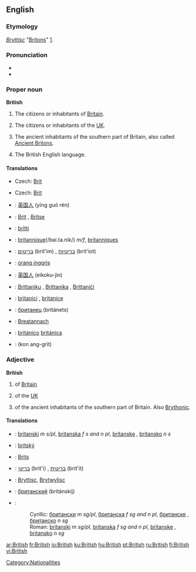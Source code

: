 {{wikipedia|dab=British}}
==English==

{{rank|school|language|court|752|British|meant|tears|expected}}

===Etymology===
{{OE.}} ''[[Bryttisc]]'' "[[Britons]]" [http://www.etymonline.com/index.php?search=British].

===Pronunciation===
* {{IPA|/ˈbɹɪʔɪʃ/ ([[:w:Received Pronunciation|RP]]), /ˈbɹɪɾɪʃ/ ([[:w:General American|GA]])}}
* {{audio|en-us-british.ogg|Audio (US)}}

===Proper noun===
'''British'''

# The citizens or inhabitants of [[Britain]].
# {{colloquial}} The citizens or inhabitants of the [[UK]].
# {{context|history}} The ancient inhabitants of the southern part of Britain, also called [[Ancient Briton]]s.
# The British English language.

====Translations====
{{trans-top|citizens or inhabitants of Britain}}
* Czech: [[Brit]] {{m}}
{{trans-mid}}
{{trans-bottom}}

{{trans-top|(colloquial) the citizens or inhabitants of the UK}}
* Czech: [[Brit]] {{m}}
{{trans-mid}}
{{trans-bottom}}

{{trans-top|(history) the ancient inhabitants of the southern part of Britain}}
{{trans-mid}}
{{trans-bottom}}

{{trans-top|the British English language}}
{{trans-mid}}
{{trans-bottom}}

{{checktrans-top}}
*{{ttbc|Chinese}}: [[英国人]] (yīng guó rén)
*{{ttbc|Dutch}}: [[Brit]] {{m}}, [[Britse]] {{f}}
*{{ttbc|Finnish}}: [[britti]]
*{{ttbc|French}}: [[britannique]](/bʁi.ta.nik/) ''m/f'', [[britanniques]] {{p}}
*{{ttbc|Hebrew}}: [[בריטים]] (brit'im) {{m|p}}, [[בריטיות]] (brit'iot) {{f|p}}
*{{ttbc|Indonesian}}: [[orang inggris]]
{{trans-mid}}
*{{ttbc|Japanese}}: [[英国人]] (eikoku-jin)
*{{ttbc|Maltese}}: [[Brittaniku]] {{m}}, [[Brittanika]] {{f}}, [[Brittaniċi]] {{p}}
*{{ttbc|Romanian}}: [[britanici]] {{m|p}}, [[britanice]] {{f|p}}
*{{ttbc|Russian}}: [[британец]] (británets) {{m}}
*{{ttbc|Scottish Gaelic}}: [[Breatannach]] {{m}}
*{{ttbc|Spanish}}: [[británico]] {{m}} [[británica]] {{f}}
*{{ttbc|Thai}}: {{THchar|[[คนอังกฤษ]]}} (kon ang-grìt)
{{trans-bottom}}

===Adjective===
'''British'''

# of [[Britain]]
# {{colloquial}} of the [[UK]]
# {{context|history}} of the ancient inhabitants of the southern part of Britain.  Also [[Brythonic]].

====Translations====
{{trans-top|of Britain}}
{{trans-mid}}
{{trans-bottom}}

{{trans-top|(colloquial) of the UK}}
{{trans-mid}}
{{trans-bottom}}

{{trans-top|(history) of the ancient inhabitants of the southern part of Britain}}
{{trans-mid}}
{{trans-bottom}}

{{checktrans-top}}
*{{ttbc|Bosnian}}: [[britanski]] ''m s/pl'', [[britanska]] ''f s and n pl'', [[britanske]] {{f}} {{p}}, [[britansko]] ''n s''
*{{ttbc|Czech}}: [[britský]]
*{{ttbc|Dutch}}: [[Brits]]
*{{ttbc|Hebrew}}: [[בריטי]] (brit'i) {{m}}, [[בריטית]] (brit'it) {{f}}
*{{ttbc|Old English}}: [[Bryttisc]], [[Brytwylisc]]
*{{ttbc|Russian}}: [[британский]] (británskij)
*{{ttbc|Serbian}}:
*:Cyrillic: [[британски]] ''m sg/pl'', [[британска]] ''f sg and n pl'', [[британске]] {{f}} {{p}}, [[британско]] ''n sg''
*:Roman: [[britanski]] ''m sg/pl'', [[britanska]] ''f sg and n pl'', [[britanske]] {{f}} {{p}}, [[britansko]] ''n sg''
{{checktrans-bottom}}

[[Category:Nationalities]]

[[ar:British]]
[[fr:British]]
[[io:British]]
[[ku:British]]
[[hu:British]]
[[pt:British]]
[[ru:British]]
[[fi:British]]
[[vi:British]]